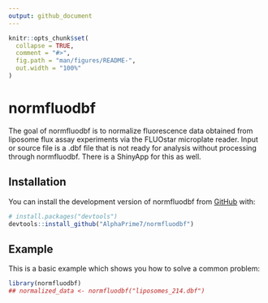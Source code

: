 ```yaml
---
output: github_document
---
```


<!-- README.md is generated from README.Rmd. Please edit that file -->

```r
knitr::opts_chunk$set(
  collapse = TRUE,
  comment = "#>",
  fig.path = "man/figures/README-",
  out.width = "100%"
)
```

# normfluodbf

<!-- badges: start -->
<!-- badges: end -->

The goal of normfluodbf is to normalize fluorescence data obtained from liposome flux assay experiments via the FLUOstar microplate reader. Input or source file is a .dbf file that is not ready for analysis without processing through normfluodbf. There is a ShinyApp for this as well.

## Installation

You can install the development version of normfluodbf from [GitHub](https://github.com/AlphaPrime7/normfluodbf) with:

``` r
# install.packages("devtools")
devtools::install_github("AlphaPrime7/normfluodbf")
```

## Example

This is a basic example which shows you how to solve a common problem:

```r
library(normfluodbf)
## normalized_data <- normfluodbf("liposomes_214.dbf")
```
